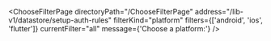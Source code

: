 

<ChooseFilterPage
  directoryPath="/ChooseFilterPage"
  address="/lib-v1/datastore/setup-auth-rules"
  filterKind="platform"
  filters={['android', 'ios', 'flutter']}
  currentFilter="all"
  message={'Choose a platform:'}
/>
